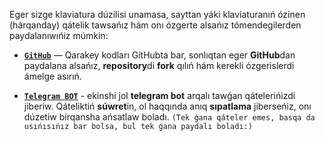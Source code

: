 Eger sizge klaviatura dúzilisi unamasa, sayttan yáki klaviaturanıń ózinen (hárqanday) qátelik tawsańız hám onı ózgerte alsańız tómendegilerden paydalanıwıńiz múmkin:

- **[`GitHub`](https://github.com/uabdirasul/qarakey)** — Qarakey kodları GitHubta bar, sonlıqtan eger **GitHub**dan paydalana alsańız, **repository**di **fork** qılıń hám kerekli ózgerislerdi ámelge asırıń.

- **[`Telegram BOT`](https://t.me/kk_keyboards_bot)** - ekinshi jol **telegram bot** arqalı tawǵan qátelerińizdi jiberiw. Qáteliktiń **súwret**in, ol haqqında anıq **sıpatlama** jiberseńiz, onı dúzetiw birqansha ańsatlaw boladı. `(Tek ǵana qáteler emes, basqa da usıńısıńız bar bolsa, bul tek ǵana paydalı boladı:)`
